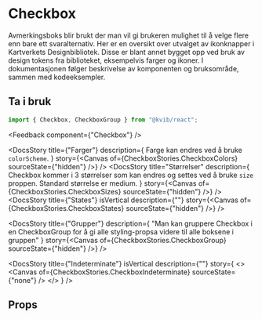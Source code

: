 
<Meta of={CheckboxStories} />

<DocsContainer>

# Checkbox

Avmerkingsboks blir brukt der man vil gi brukeren mulighet til å velge flere enn bare ett svaralternativ.
Her er en oversikt over utvalget av ikonknapper i Kartverkets Designbibliotek. Disse er blant annet bygget opp ved bruk av design tokens fra biblioteket, eksempelvis farger og ikoner. I dokumentasjonen følger beskrivelse av komponenten og bruksområde, sammen med kodeeksempler.

## Ta i bruk

```jsx
import { Checkbox, CheckboxGroup } from "@kvib/react";
```

<Feedback component={"Checkbox"} />

<DocsStory
  title={"Farger"}
  description={
    <Text>
      Farge kan endres ved å bruke <Code>colorScheme</Code>.
    </Text>
  }
  story={<Canvas of={CheckboxStories.CheckboxColors} sourceState={"hidden"} />}
/>
<DocsStory
  title="Størrelser"
  description={
    <Text>
      Checkbox kommer i 3 størrelser som kan endres og settes ved å bruke <Code>size</Code> proppen. Standard størrelse
      er medium.
    </Text>
  }
  story={<Canvas of={CheckboxStories.CheckboxSizes} sourceState={"hidden"} />}
/>
<DocsStory
  title={"States"}
  isVertical
  description={""}
  story={<Canvas of={CheckboxStories.CheckboxStates} sourceState={"hidden"} />}
/>

<DocsStory
  title={"Grupper"}
  description={
    "Man kan gruppere Checkbox i en CheckboxGroup for å gi alle styling-propsa videre til alle boksene i gruppen"
  }
  story={<Canvas of={CheckboxStories.CheckboxGroup} sourceState={"hidden"} />}
/>

<DocsStory
  title={"Indeterminate"}
  isVertical
  description={""}
  story={
    <>
      <Canvas of={CheckboxStories.CheckboxIndeterminate} sourceState={"none"} />
      <Source code={IndeterminateStrings} dark />
    </>
  }
/>

## Props

<Canvas of={CheckboxStories.Checkbox} />
<Controls of={CheckboxStories.Checkbox} />

</DocsContainer>
